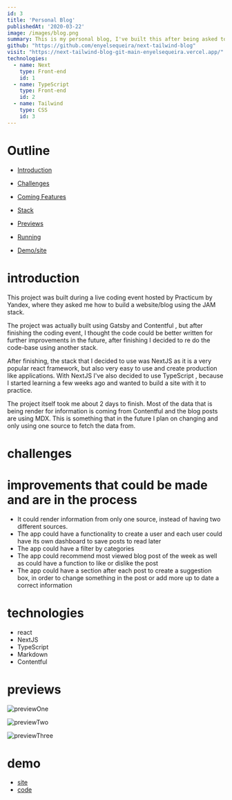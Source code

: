 ```yaml
---
id: 3
title: 'Personal Blog'
publishedAt: '2020-03-22'
image: /images/blog.png
summary: This is my personal blog, I've built this after being asked to do a live-coding webinar for Practicum By Yandex bootcamp. I Decided to use latest stack the JAM stack to teach the students latest trends in web development
github: "https://github.com/enyelsequeira/next-tailwind-blog"
visit: "https://next-tailwind-blog-git-main-enyelsequeira.vercel.app/"
technologies:
  - name: Next
    type: Front-end
    id: 1
  - name: TypeScript
    type: Front-end
    id: 2
  - name: Tailwind
    type: CSS
    id: 3
---
```




# Outline

- [Introduction](#introduction)

- [Challenges](#challenges)

- [Coming Features](#improvements-that-could-be-made-and-are-in-the-process)

- [Stack](#technologies)

- [Previews](#previews)
- [Running](#run)
- [Demo/site](#demo)

# introduction

 This project was built during a live coding event hosted by Practicum by Yandex, where they asked me how to build a website/blog using the <span> JAM </span> stack. 
 
The project was actually built using <span> Gatsby </span> and <span> Contentful </span> , but after finishing the coding event, I thought the code could be better written for further improvements in the future, after finishing I decided to re do the code-base using another stack.

After finishing, the stack that I decided to use was <span> NextJS </span> as it is a very popular react framework, but also very easy to use and create production like applications. With NextJS I've also decided to use <span> TypeScript </span>, because I started learning a few weeks ago and wanted to build a site with it to practice.

The project itself took me about 2 days to finish. Most of the data that is being render for information is coming from <span> Contentful</span> and the blog posts are using <span>MDX</span>. This is something that in the future I plan on changing and only using one source to fetch the data from. 

# challenges


# improvements that could be made and are in the process
- It could render information from only one source, instead of having two different sources.
- The app could have a functionality to create a user and each user could have its own dashboard to save posts to read later
- The app could have a filter by categories
- The app could recommend most viewed blog post of the week as well as could have a function to like or dislike the post
- The app could have a section after each post to create a suggestion box, in order to change something in the post or add more up to date a correct information

# technologies
- react 
- NextJS
- TypeScript
- Markdown
- Contentful

# previews

![previewOne](/images/blog.png)

![previewTwo](/images/blog.png)

![previewThree](/images/blog.png)


# demo
- [site](https://link)
- [code](link)